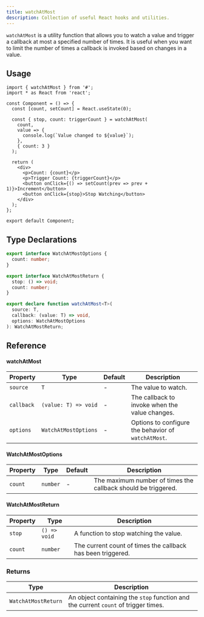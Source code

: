```yaml
---
title: watchAtMost
description: Collection of useful React hooks and utilities.
---
```


`watchAtMost` is a utility function that allows you to watch a value and trigger a callback at most a specified number of times. It is useful when you want to limit the number of times a callback is invoked based on changes in a value.

## Usage

```tsx
import { watchAtMost } from '#';
import * as React from 'react';

const Component = () => {
  const [count, setCount] = React.useState(0);

  const { stop, count: triggerCount } = watchAtMost(
    count,
    value => {
      console.log(`Value changed to ${value}`);
    },
    { count: 3 }
  );

  return (
    <div>
      <p>Count: {count}</p>
      <p>Trigger Count: {triggerCount}</p>
      <button onClick={() => setCount(prev => prev + 1)}>Increment</button>
      <button onClick={stop}>Stop Watching</button>
    </div>
  );
};

export default Component;
```

## Type Declarations

```ts
export interface WatchAtMostOptions {
  count: number;
}

export interface WatchAtMostReturn {
  stop: () => void;
  count: number;
}

export declare function watchAtMost<T>(
  source: T,
  callback: (value: T) => void,
  options: WatchAtMostOptions
): WatchAtMostReturn;
```

## Reference

#### watchAtMost

| Property   | Type                 | Default | Description                                         |
| ---------- | -------------------- | ------- | --------------------------------------------------- |
| `source`   | `T`                  | -       | The value to watch.                                 |
| `callback` | `(value: T) => void` | -       | The callback to invoke when the value changes.      |
| `options`  | `WatchAtMostOptions` | -       | Options to configure the behavior of `watchAtMost`. |

#### WatchAtMostOptions

| Property | Type     | Default | Description                                                   |
| -------- | -------- | ------- | ------------------------------------------------------------- |
| `count`  | `number` | -       | The maximum number of times the callback should be triggered. |

#### WatchAtMostReturn

| Property | Type         | Description                                                 |
| -------- | ------------ | ----------------------------------------------------------- |
| `stop`   | `() => void` | A function to stop watching the value.                      |
| `count`  | `number`     | The current count of times the callback has been triggered. |

### Returns

| Type                | Description                                                                        |
| ------------------- | ---------------------------------------------------------------------------------- |
| `WatchAtMostReturn` | An object containing the `stop` function and the current `count` of trigger times. |
